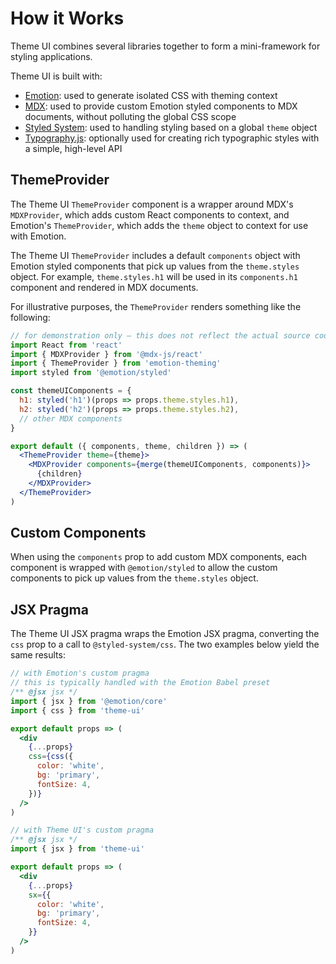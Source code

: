 

# How it Works

Theme UI combines several libraries together to form a mini-framework for styling applications.

Theme UI is built with:

- [Emotion][]: used to generate isolated CSS with theming context
- [MDX][]: used to provide custom Emotion styled components to MDX documents, without polluting the global CSS scope
- [Styled System][]: used to handling styling based on a global `theme` object
- [Typography.js][]: optionally used for creating rich typographic styles with a simple, high-level API

[emotion]: https://emotion.sh
[mdx]: https://mdxjs.com
[styled system]: https://styled-system.com
[typography.js]: https://github.com/KyleAMathews/typography.js

## ThemeProvider

The Theme UI `ThemeProvider` component is a wrapper around MDX's `MDXProvider`, which adds custom React components to context, and Emotion's `ThemeProvider`, which adds the `theme` object to context for use with Emotion.

The Theme UI `ThemeProvider` includes a default `components` object with Emotion styled components that pick up values from the `theme.styles` object.
For example, `theme.styles.h1` will be used in its `components.h1` component and rendered in MDX documents.

For illustrative purposes, the `ThemeProvider` renders something like the following:

```jsx
// for demonstration only – this does not reflect the actual source code
import React from 'react'
import { MDXProvider } from '@mdx-js/react'
import { ThemeProvider } from 'emotion-theming'
import styled from '@emotion/styled'

const themeUIComponents = {
  h1: styled('h1')(props => props.theme.styles.h1),
  h2: styled('h2')(props => props.theme.styles.h2),
  // other MDX components
}

export default ({ components, theme, children }) => (
  <ThemeProvider theme={theme}>
    <MDXProvider components={merge(themeUIComponents, components)}>
      {children}
    </MDXProvider>
  </ThemeProvider>
)
```

## Custom Components

When using the `components` prop to add custom MDX components,
each component is wrapped with `@emotion/styled` to allow the custom components to pick up values from the `theme.styles` object.

## JSX Pragma

The Theme UI JSX pragma wraps the Emotion JSX pragma, converting the `css` prop to a call to `@styled-system/css`. The two examples below yield the same results:

```jsx
// with Emotion's custom pragma
// this is typically handled with the Emotion Babel preset
/** @jsx jsx */
import { jsx } from '@emotion/core'
import { css } from 'theme-ui'

export default props => (
  <div
    {...props}
    css={css({
      color: 'white',
      bg: 'primary',
      fontSize: 4,
    })}
  />
)
```

```jsx
// with Theme UI's custom pragma
/** @jsx jsx */
import { jsx } from 'theme-ui'

export default props => (
  <div
    {...props}
    sx={{
      color: 'white',
      bg: 'primary',
      fontSize: 4,
    }}
  />
)
```

